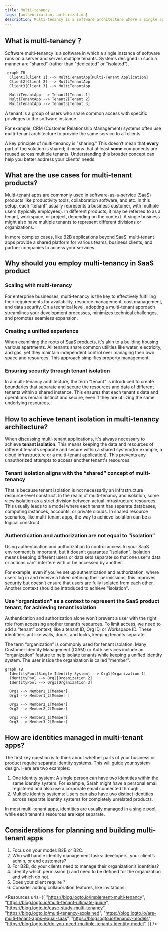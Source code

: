 ```yaml
---
title: Multi-tenancy
tags: [authentication, authorization]
description: Multi-tenancy is a software architecture where a single application instance serves multiple customers (tenants), keeping their data isolated and secure. It’s common in cloud computing and SaaS to optimize resources and simplify maintenance.
---
```


## What is multi-tenancy？

Software multi-tenancy is a software in which a single instance of software runs on a server and serves multiple tenants. Systems designed in such a manner are "shared" (rather than "dedicated" or "isolated").
```mermaid
 graph TB
  Client1[Client 1] --> MultiTenantApp[Multi-Tenant Application]
  Client2[Client 2] --> MultiTenantApp
  Client3[Client 3] --> MultiTenantApp

  MultiTenantApp --> Tenant1[Tenant 1]
  MultiTenantApp --> Tenant2[Tenant 2]
  MultiTenantApp --> Tenant3[Tenant 3]
```

A tenant is a group of users who share common access with specific privileges to the software instance.


For example, CRM (Customer Relationship Management) systems often use multi-tenant architecture to provide the same service to all clients.

A key principle of multi-tenancy is "sharing." This doesn’t mean that **every** part of the solution is shared; it means that at least **some** components are reused across multiple tenants. Understanding this broader concept can help you better address your clients' needs.

## What are the use cases for multi-tenant products?

Multi-tenant apps are commonly used in software-as-a-service (SaaS) products like productivity tools, collaboration software, and etc. In this setup, each “tenant” usually represents a business customer, with multiple users (typically employees). In different products, it may be referred to as a tenant, workspace, or project, depending on the context. A single business might also have multiple tenants to represent different divisions or organizations.

In more complex cases, like B2B applications beyond SaaS, multi-tenant apps provide a shared platform for various teams, business clients, and partner companies to access your services.

## Why should you employ multi-tenancy in SaaS product

### Scaling with multi-tenancy

For enterprise businesses, multi-tenancy is the key to effectively fulfilling their requirements for availability, resource management, cost management, and data security. On a technical level, adopting a multi-tenant approach streamlines your development processes, minimizes technical challenges, and promotes seamless expansion.

### Creating a unified experience

When examining the roots of SaaS products, it's akin to a building housing various apartments. All tenants share common utilities like water, electricity, and gas, yet they maintain independent control over managing their own space and resources. This approach simplifies property management.

### Ensuring security through tenant isolation

In a multi-tenancy architecture, the term "tenant" is introduced to create boundaries that separate and secure the resources and data of different tenants within a shared instance. This ensures that each tenant's data and operations remain distinct and secure, even if they are utilizing the same underlying resources.

## How to achieve tenant isolation in multi-tenancy architecture?

When discussing multi-tenant applications, it's always necessary to achieve **tenant isolation**. This means keeping the data and resources of different tenants separate and secure within a shared system(for example, a cloud infrastructure or a multi-tenant application). This prevents any unauthorized attempts to access another tenant's resources.

### Tenant isolation aligns with the “shared” concept of multi-tenancy

That is because tenant isolation is not necessarily an infrastructure resource-level construct. In the realm of multi-tenancy and isolation, some view isolation as a strict division between actual infrastructure resources. This usually leads to a model where each tenant has separate databases, computing instances, accounts, or private clouds. In shared resource scenarios, like multi-tenant apps, the way to achieve isolation can be a logical construct.

### Authentication and authorization are not equal to “isolation”

Using authentication and authorization to control access to your SaaS environment is important, but it doesn’t guarantee "isolation". Isolation means keeping different users or data sets separate so that one user’s data or actions can’t interfere with or be accessed by another.

For example, even if you’ve set up authentication and authorization, where users log in and receive a token defining their permissions, this improves security but doesn’t ensure that users are fully isolated from each other. Another context should be introduced to achieve "isolation".

### Use “organization” as a context to represent the SaaS product tenant, for achieving tenant isolation

Authentication and authorization alone won’t prevent a user with the right role from accessing another tenant’s resources. To limit access, we need to add a “tenant” context, like a tenant ID, Org ID, or Workspace ID. These identifiers act like walls, doors, and locks, keeping tenants separate.

The term “organization” is commonly used for tenant isolation. Many Customer Identity Management (CIAM) or Auth services include an “organization” feature to help isolate tenants while keeping a unified identity system. The user inside the organization is called "member".

```mermaid
graph TB
  IdentityPool[Single Identity System] --> Org1[Organization 1]
  IdentityPool --> Org2[Organization 2]
  IdentityPool --> Org3[Organization 3]

  Org1 --> Member1_1[Member]
  Org1 --> Member1_2[Member ]

  Org2 --> Member2_1[Member]
  Org2 --> Member2_2[Member]

  Org3 --> Member3_1[Member]
  Org3 --> Member3_2[Member]
```

## How are identities managed in multi-tenant apps?

The first key question is to think about whether parts of your business or product require separate identity systems. This will guide your system design. Here are two examples:

1. One identity system: A single person can have two identities within the same identity system. For example, Sarah might have a personal email registered and also use a corporate email connected through <Ref slug="enterprise-sso" /> .
2. Multiple identity systems: Users can also have two distinct identities across separate identity systems for completely unrelated products.

In most multi-tenant apps, identities are usually managed in a single pool, while each tenant’s resources are kept separate. 

## Considerations for planning and building multi-tenant apps

1. Focus on your model: B2B or B2C.
2. Who will handle identity management tasks: developers, your client’s admin, or end customers?
3. For B2B, do your clients need to manage their organization’s identities?
4. Identify which permission (<Ref slug="scope" />)  and <Ref slug="role" /> need to be defined for the organization and which do not.
5. Does your client require <Ref slug="enterprise-sso" />?
6. Consider adding collaboration features, like invitations.

<Resources
  urls={[
    "https://blog.logto.io/implement-multi-tenancy",
    "https://blog.logto.io/multi-tenant-ultimate-guide",
    "https://blog.logto.io/case-study-multi-tenancy",
    "https://blog.logto.io/multi-tenancy-explained",
    "https://blog.logto.io/are-multi-tenant-apps-equal-saas",
    "https://blog.logto.io/tenancy-models",
    "https://blog.logto.io/do-you-need-multiple-tenants-identity-model",
  ]}
/>
